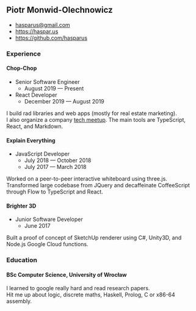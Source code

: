 
<style>{`
  small {
    display: block;
  }
`}</style>

<PageLayout>
<main>

## Piotr Monwid-Olechnowicz

- [hasparus@gmail.com](mailto:hasparus@gmail.com)
- https://haspar.us
- https://github.com/hasparus

### Experience

#### Chop-Chop

- Senior Software Engineer
  - August 2019 — Present
- React Developer
  - December 2019 — August 2019

I build rad libraries and web apps (mostly for real estate marketing).
I&nbsp;also&nbsp;organize a company [tech meetup](https://www.meetup.com/pl-PL/Chop-Chop-Academy-Web-Apps).
The main tools are TypeScript, React, and Markdown.

#### Explain Everything

- JavaScript Developer
  - July 2018 — October 2018   
  - July 2017 — March 2018

Worked on a peer-to-peer interactive whiteboard using
three.js. Transformed large codebase from JQuery
and decaffeinate CoffeeScript through Flow to
TypeScript and React.

#### Brighter 3D

- Junior Software Developer
  - June 2017

Built a proof of concept of SketchUp renderer using
C#, Unity3D, and Node.js Google Cloud functions.

### Education

#### BSc Computer Science, University of Wrocław

I learned to google really hard and read research papers.
Hit&nbsp;me&nbsp;up&nbsp;about&nbsp;logic, discrete maths, Haskell, Prolog,
C or x86-64 assembly.

</main>
</PageLayout>
